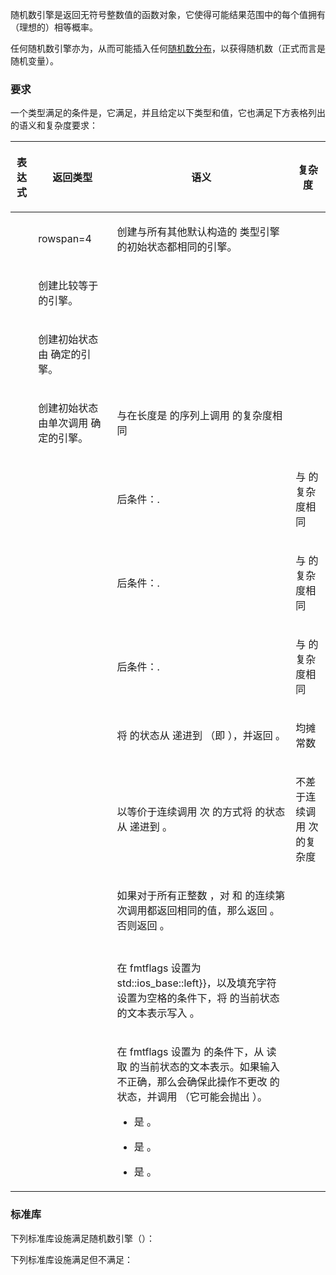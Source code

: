 {{cpp/named req/title|RandomNumberEngine|notes={{mark since c++11}}}}
{{cpp/named req/navbar}}

随机数引擎是返回无符号整数值的函数对象，它使得可能结果范围中的每个值拥有（理想的）相等概率。

任何随机数引擎亦为{{named req|UniformRandomBitGenerator}}，从而可能插入任何[[cpp/numeric/random|随机数分布]]，以获得随机数（正式而言是随机变量）。

===要求===
一个类型满足{{named req/core|RandomNumberEngine}}的条件是，它满足{{named req|UniformRandomBitGenerator}}，并且给定以下类型和值，它也满足下方表格列出的语义和复杂度要求：
{{dsc begin}}
{{dsc hitem|类型|定义}}
{{dsc|{{tt|E}}|{{named req/core|RandomNumberEngine}}类型}}
{{dsc|{{tt|T}}|{{tt|E::result_type}}}}
{{dsc hitem|值|定义}}
{{dsc|{{c|e}}|{{tt|E}} 类型的值}}
{{dsc|{{c|v}}|{{tt|E}} 类型左值}}
{{dsc|{{c|x}}, {{c|y}}|（可有 const 限定的）{{tt|E}} 类型的值}}
{{dsc|{{c|s}}|{{tt|T}} 类型的值}}
{{dsc|{{c|q}}|{{named req|SeedSequence}}类型左值}}
{{dsc|{{c|z}}|{{c/core|unsigned long long}} 类型的值}}
{{dsc|{{c|os}}|类型是 {{lc|std::basic_ostream}} 的特化的左值}}
{{dsc|{{c|is}}|类型是 {{lc|std::basic_istream}} 的特化的左值}}
{{dsc|{{c|n}}|{{tt|E}} 的状态的[[cpp/numeric/random#随机数引擎|大小]]}}
{{dsc|{{c|TA}}|{{tt|E}} 的[[cpp/numeric/random#随机数引擎|变换算法]]}}
{{dsc|{{c|GA}}|{{tt|E}} 的[[cpp/numeric/random#随机数引擎|生成算法]]}}
{{dsc end}}

{|class=wikitable
|-
!表达式
!返回类型
!语义
!复杂度
|-
|{{c|E()}}
|rowspan=4 {{n/a}}
|创建与所有其他默认构造的 {{tt|E}} 类型引擎的初始状态都相同的引擎。
|{{mathjax-or|\(\scriptsize O(n)\)|O(n)}}
|-
|{{c|E(x)}}
|创建比较等于 {{c|x}} 的引擎。
|{{mathjax-or|\(\scriptsize O(n)\)|O(n)}}
|-
|{{c|E(s)}}
|创建初始状态由 {{c|s}} 确定的引擎。
|{{mathjax-or|\(\scriptsize O(n)\)|O(n)}}
|-
|{{c|E(q)}}
|创建初始状态由单次调用 {{tt|q.generate}} 确定的引擎。
|与在长度是 {{c|n}} 的序列上调用 {{tt|q.generate}} 的复杂度相同
|-
|{{c|e.seed()}}
|{{c/core|void}}
|后条件：{{c|1=e == E()}}.
|与 {{c|E()}} 的复杂度相同
|-
|{{c|e.seed(s)}}
|{{c/core|void}}
|后条件：{{c|1=e == E(s)}}.
|与 {{c|E(s)}} 的复杂度相同
|-
|{{c|e.seed(q)}}
|{{c/core|void}}
|后条件：{{c|1=e == E(q)}}.
|与 {{c|E(q)}} 的复杂度相同
|-
|{{c|e()}}
|{{tt|T}}
|将 {{c|e}} 的状态从 {{box|{{tt|e{{su|b=i}}}}}} 递进到 {{box|{{tt|e{{su|b=i+1}}}}}}（即 {{box|{{c/core|TA(e}}{{su|b={{tt|i}}}}{{c/core|)}}}}），并返回 {{box|{{c/core|GA(e}}{{su|b={{tt|i}}}}{{c/core|)}}}}。
|均摊常数
|-
|{{c|e.discard(z)}}
|{{c/core|void}}
|以等价于连续调用 {{c|z}} 次 {{c|e()}} 的方式将 {{c|e}} 的状态从 {{box|{{tt|e{{su|b=i}}}}}} 递进到 {{box|{{tt|e{{su|b=i+z}}}}}}。
|不差于连续调用 {{c|z}} 次 {{c|e()}} 的复杂度
|-
|{{c|1=x == y}}
|{{c/core|bool}}
|如果对于所有正整数 {{c|i}}，对 {{c|x()}} 和 {{c|y()}} 的连续第 {{c|i}} 次调用都返回相同的值，那么返回 {{c|true}}。否则返回 {{c|false}}。
|{{mathjax-or|\(\scriptsize O(n)\)|O(n)}}
|-
|{{c|1=x != y}}
|{{c/core|bool}}
|{{c|1=!(x == y)}}
|{{mathjax-or|\(\scriptsize O(n)\)|O(n)}}
|-
|{{c|os &lt;&lt; x}}
|{{c/core|decltype(os)&amp;}}{{nbsp}}
|在 fmtflags 设置为 {{c|std::ios_base::dec {{!}} std::ios_base::left}}，以及填充字符设置为空格的条件下，将 {{c|x}} 的当前状态的文本表示写入 {{c|os}}。{{p|后条件：{{c|os}} 的 fmtflags 和填充字符与之前一致。}}
|{{mathjax-or|\(\scriptsize O(n)\)|O(n)}}
|-
|{{c|is &gt;&gt; v}}
|{{c/core|decltype(is)&amp;}}
|在 fmtflags 设置为 {{c|std::ios_base::dec}} 的条件下，从 {{c|is}} 读取 {{c|v}} 的当前状态的文本表示。如果输入不正确，那么会确保此操作不更改 {{c|v}} 的状态，并调用 {{c|is.setstate(std::ios_base::failbit)}}（它可能会抛出 {{lc|std::ios_base::failure}}）。{{p|前条件：{{c|is}} 提供的文本表示是在之前由满足以下所有条件的输出流 {{c|pr}} 写入的：}}
* {{c|1=is.getloc() == pr.getloc()}} 是 {{c|true}}。
* {{box|{{c/core|std::is_same&lt;decltype(is)::char_type,}}&lt;br&gt;{{nbspt|13}}{{c/core|decltype(pr)::char_type&gt;::value}}}} 是 {{c|true}}。
* {{box|{{c/core|std::is_same&lt;decltype(is)::traits_type,}}&lt;br&gt;{{nbspt|13}}{{c/core|decltype(pr)::traits_type&gt;::value}}}} 是 {{c|true}}。
{{p|后条件：{{c|is}} 的 fmtflags 与之前一致。}}
|{{mathjax-or|\(\scriptsize O(n)\)|O(n)}}
|}

===标准库===
下列标准库设施满足随机数引擎（{{named req/core|RandomNumberEngine}}）：
{{dsc begin}}
{{dsc inc|cpp/numeric/random/dsc linear_congruential_engine}}
{{dsc inc|cpp/numeric/random/dsc mersenne_twister_engine}}
{{dsc inc|cpp/numeric/random/dsc subtract_with_carry_engine}}
{{dsc inc|cpp/numeric/random/dsc philox_engine}}
{{dsc inc|cpp/numeric/random/dsc discard_block_engine}}
{{dsc inc|cpp/numeric/random/dsc independent_bits_engine}}
{{dsc inc|cpp/numeric/random/dsc shuffle_order_engine}}
{{dsc end}}

下列标准库设施满足{{named req|UniformRandomBitGenerator}}但不满足{{named req/core|RandomNumberEngine}}：
{{dsc begin}}
{{dsc inc|cpp/numeric/random/dsc random_device}}
{{dsc end}}

{{langlinks|en|es|ja}}